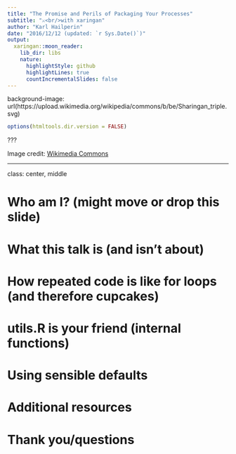 ```yaml
---
title: "The Promise and Perils of Packaging Your Processes"
subtitle: "⚔<br/>with xaringan"
author: "Karl Hailperin"
date: "2016/12/12 (updated: `r Sys.Date()`)"
output:
  xaringan::moon_reader:
    lib_dir: libs
    nature:
      highlightStyle: github
      highlightLines: true
      countIncrementalSlides: false
---
```


background-image: url(https://upload.wikimedia.org/wikipedia/commons/b/be/Sharingan_triple.svg)

```r
options(htmltools.dir.version = FALSE)
```

???

Image credit: [Wikimedia Commons](https://commons.wikimedia.org/wiki/File:Sharingan_triple.svg)

---
class: center, middle

# Who am I? (might move or drop this slide)

# What this talk is (and isn't about)

# How repeated code is like for loops (and therefore cupcakes)

# utils.R is your friend (internal functions)

# Using sensible defaults

# Additional resources

# Thank you/questions
